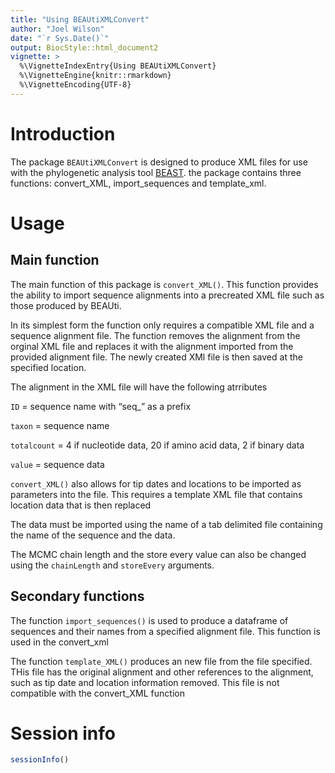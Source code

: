 ```yaml
---
title: "Using BEAUtiXMLConvert"
author: "Joel Wilson"
date: "`r Sys.Date()`"
output: BiocStyle::html_document2
vignette: >
  %\VignetteIndexEntry{Using BEAUtiXMLConvert}
  %\VignetteEngine{knitr::rmarkdown}
  %\VignetteEncoding{UTF-8}
---
```


# Introduction

The package `BEAUtiXMLConvert` is designed to produce XML files for use with the phylogenetic analysis tool [BEAST](http://www.beast2.org/). the package contains three functions: convert_XML, import_sequences and template_xml.

# Usage
## Main function
The main function of this package is `convert_XML()`. This function provides the ability to import sequence alignments into a precreated XML file such as those produced by BEAUti.



In its simplest form the function only requires a compatible XML file and a sequence alignment file. The function removes the alignment from the orginal XML file and replaces it with the alignment imported from the provided alignment file. The newly created XMl file is then saved at the specified location.

The alignment in the XML file will have the following atrributes

`ID` = sequence name with "seq_" as a prefix

`taxon` = sequence name

`totalcount` = 4 if nucleotide data, 20 if amino acid data, 2 if binary data

`value` = sequence data

`convert_XML()` also allows for tip dates and locations to be imported as parameters into the file. This requires a template XML file that contains location data that is then replaced 

The data must be imported using the name of a tab delimited file containing the name of the sequence and the data.


The MCMC chain length and the store every value can also be changed using the `chainLength` and `storeEvery` arguments.

## Secondary functions

The function `import_sequences()` is used to produce a dataframe of sequences and their names from a specified alignment file. This function is used in the convert_xml

The function `template_XML()` produces an new file from the file specified. THis file has the original alignment and other references to the alignment, such as tip date and location information removed. This file is not compatible with the convert_XML function



# Session info
```r
sessionInfo()
```
